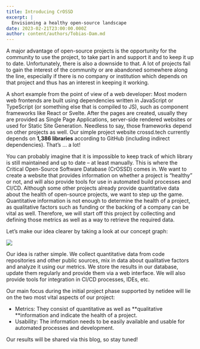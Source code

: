 ```yaml
---
title: Introducing CrOSSD
excerpt: |
  Envisioning a healthy open-source landscape
date: 2023-02-21T23:00:00.000Z
author: content/authors/Tobias-Dam.md
---
```


A major advantage of open-source projects is the opportunity for the community to use the project, to take part in and support it and  to keep it up to date. Unfortunately, there is also a downside to that. A lot of projects fail to gain the interest of the community or are abandoned somewhere along the line, especially if there is no company or institution which depends on that project and thus has an interest in keeping it working. 

A short example from the point of view of a web developer: Most modern web frontends are built using dependencies written in JavaScript or TypeScript (or something else that is compiled to JS), such as component frameworks like React or Svelte. After the pages are created, usually they are provided as Single Page Applications,
server-side rendered websites or used for Static Site Generation. Needless to say, those frameworks depend on other projects as well. Our simple project website crossd.tech currently depends on **1,386 libraries** according to GitHub (including indirect dependencies). That’s … a lot! 

You can probably imagine that it is impossible to keep track of which library is still maintained and up to date – at least manually. This is where the Critical Open-Source Software Database (CrOSSD) comes in. We want to create a website that provides information on whether a project is “healthy” or not, and will also provide tools for use in automated build processes and CI/CD. Although some other projects already provide quantitative data about the health of open-source projects, we want to step up the game. Quantitative information is not enough to determine
the health of a project, as qualitative factors such as funding or the backing of a company can be vital as well. Therefore, we will start off this project by collecting and defining those metrics as well as a way to retrieve the required data. 

Let’s make our idea clearer by taking a look at our concept graph: 

![](/uploads/architecture.drawio.svg)

Our idea is rather simple. We collect quantitative data from code repositories and other public sources, mix in data about qualitative factors and analyze it using our metrics. We store the results in our database, update them regularly and provide them via a web interface. We will also provide tools for integration in CI/CD processes, IDEs, etc. 

Our main focus during the initial project phase supported by netidee will lie on the two most vital aspects of our project: 

* Metrics: They consist of quantitative as well as **qualitative **information and indicate the health of a project. 
* Usability: The information needs to be easily available and usable for automated processes and development. 

Our results will be shared via this blog, so stay tuned! 
